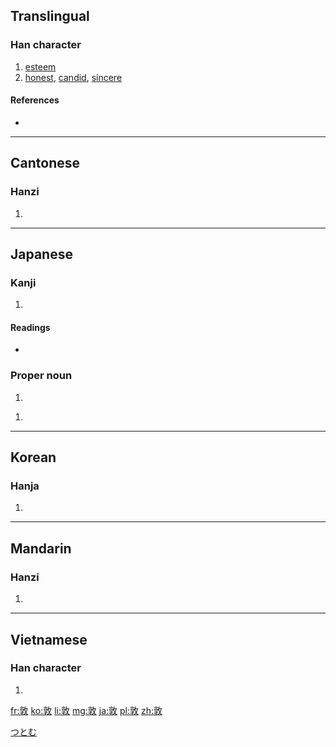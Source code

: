 ==Translingual==

===Han character===
{{Han char|rn=66|rad=攴|as=08|sn=12|four=0844<sub>0</sub>|canj=卜木人大 (YDOK)}}

# [[esteem]]
# [[honest]], [[candid]], [[sincere]]

====References====
* {{Han ref|kx=0473.080|dkj=13276|dj=0826.100|hdz=21468.010|uh=6566|ud=25958|bh=B4B0|bd=46256}}

----

==Cantonese==

===Hanzi===
{{yue-hanzi|jyut=|y=deui6, deun1}}

# {{defn|lang=yue|sort=攴08}}

----

==Japanese==

===Kanji===
{{ja-kanji|grade=|rs=攴08}}

# {{defn|lang=ja|sort=攴08}}

====Readings====
* {{ja-readings|on=[[とん]] (ton), [[だん]] (dan), [[ちょう]] (chō)|kun=[[あつい]] (atsui)}}

===Proper noun===
{{ja-pos|k|proper|hira=つとむ|rom=Tsutomu}}

# {{given name|male|lang=ja}}

{{ja-pos|k|proper|hira=あつし|rom=Atsushi}}

# {{given name|male|lang=ja}}

[[Category:Japanese male given names|つとむ]]

----

==Korean==

===Hanja===
{{ko-hanja|hangeul=[[돈]], [[퇴]]|eumhun=|rv=don, toe|mr=ton, t'oe|y=ton, thoy}}

# {{defn|lang=ko|sort=攴08}}

----

==Mandarin==

===Hanzi===
{{cmn-hanzi|pin=[[dūn]] ([[dun1]])|wg=tun<sup>1</sup>}}

# {{defn|lang=cmn|sort=攴08}}

----

==Vietnamese==

===Han character===
{{vi-hantu|[[đôn]], [[đon]], [[gion]], [[ton]], [[xôn]], [[xun]], [[dôn]], [[đùn]], [[giôn]], [[run]]|rs=攴08}}

# {{defn|lang=vi|sort=攴08}}

[[fr:敦]]
[[ko:敦]]
[[li:敦]]
[[mg:敦]]
[[ja:敦]]
[[pl:敦]]
[[zh:敦]]